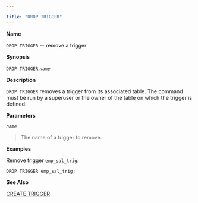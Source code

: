 ---

title: "DROP TRIGGER"
---

<div id="drop_trigger" class="registered_link"></div>

**Name**

`DROP TRIGGER` -- remove a trigger

**Synopsis**

`DROP TRIGGER` *`name`*

**Description**

`DROP TRIGGER` removes a trigger from its associated table. The command must be run by a superuser or the owner of the table on which the trigger is defined.

**Parameters**

*`name`*

> The name of a trigger to remove.

**Examples**

Remove trigger `emp_sal_trig`:

```
DROP TRIGGER emp_sal_trig;
```

**See Also**

[CREATE TRIGGER](https://www.enterprisedb.com/edb-docs/d/edb-postgres-advanced-server/reference/database-compatibility-for-oracle-developers-reference-guide/11/Database_Compatibility_for_Oracle_Developers_Reference_Guide.1.052.html#)